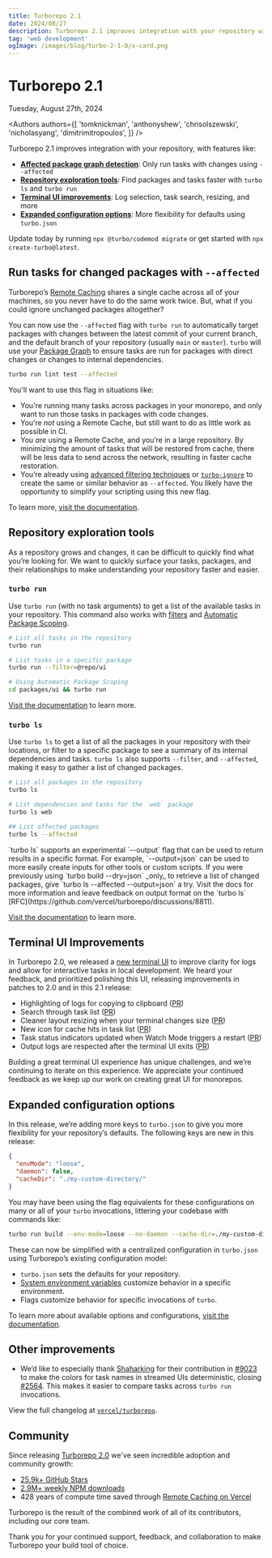 ```yaml
---
title: Turborepo 2.1
date: 2024/08/27
description: Turborepo 2.1 improves integration with your repository with affected package detection, and repository exploration tools.
tag: 'web development'
ogImage: /images/blog/turbo-2-1-0/x-card.png
---
```


<h1 className="text-center">Turborepo 2.1</h1>


<Date>Tuesday, August 27th, 2024</Date>

<Authors
  authors={[
    'tomknickman',
    'anthonyshew',
    'chrisolszewski',
    'nicholasyang',
    'dimitrimitropoulos',
  ]}
/>

Turborepo 2.1 improves integration with your repository, with features like:

- [**Affected package graph detection**](#run-tasks-for-changed-packages-with---affected): Only run tasks with changes using `--affected`
- [**Repository exploration tools**](#repository-exploration-tools): Find packages and tasks faster with `turbo ls` and `turbo run`
- [**Terminal UI improvements**](#terminal-ui-improvements): Log selection, task search, resizing, and more
- [**Expanded configuration options**](#expanded-configuration-options): More flexibility for defaults using `turbo.json`

Update today by running `npx @turbo/codemod migrate` or get started with `npx create-turbo@latest`.

## Run tasks for changed packages with `--affected`

Turborepo’s [Remote Caching](/docs/core-concepts/remote-caching) shares a single cache across all of your machines,
so you never have to do the same work twice. But, what if you could ignore unchanged packages altogether?

You can now use the `--affected` flag with `turbo run` to automatically target packages with changes between the latest commit of your current branch, and the default branch of your repository (usually `main` or `master`).
`turbo` will use your [Package Graph](/docs/core-concepts/package-and-task-graph#package-graph) to ensure tasks are run for packages with direct changes or changes to internal dependencies.

```bash title="Terminal"
turbo run lint test --affected
```

You'll want to use this flag in situations like:

- You're running many tasks across packages in your monorepo, and only want to run those tasks in packages with code changes.
- You’re _not_ using a Remote Cache, but still want to do as little work as possible in CI.
- You _are_ using a Remote Cache, and you’re in a large repository. By minimizing the amount of tasks that will be restored from cache, there will be less data to send across the network, resulting in faster cache restoration.
- You’re already using [advanced filtering techniques](/docs/reference/run#advanced-filtering-examples) or [`turbo-ignore`](/docs/reference/turbo-ignore) to create the same or similar behavior as `--affected`. You likely have the opportunity to simplify your scripting using this new flag.

To learn more, [visit the documentation](/docs/reference/run#--affected).

## Repository exploration tools

As a repository grows and changes, it can be difficult to quickly find what you’re looking for.
We want to quickly surface your tasks, packages, and their relationships to make understanding your repository faster and easier.

### `turbo run`

Use `turbo run` (with no task arguments) to get a list of the available tasks in your repository. This command also works with [filters](/docs/crafting-your-repository/running-tasks#using-filters) and [Automatic Package Scoping](/docs/crafting-your-repository/running-tasks#automatic-package-scoping).

```bash title="Terminal"
# List all tasks in the repository
turbo run

# List tasks in a specific package
turbo run --filter=@repo/ui

# Using Automatic Package Scoping
cd packages/ui && turbo run
```

[Visit the documentation](/docs/reference/run) to learn more.

### `turbo ls`

Use `turbo ls` to get a list of all the packages in your repository with their locations, or filter to a specific package to see a summary of its internal dependencies and tasks.
`turbo ls` also supports `--filter`, and `--affected`, making it easy to gather a list of changed packages.

```bash title="Terminal"
# List all packages in the repository
turbo ls

# List dependencies and tasks for the `web` package
turbo ls web

## List affected packages
turbo ls --affected
```

<Callout>
  `turbo ls` supports an experimental `--output` flag that can be used to return
  results in a specific format. For example, `--output=json` can be used to more
  easily create inputs for other tools or custom scripts. If you were previously using
  `turbo build --dry=json` _only_ to retrieve a list of changed packages,
  give `turbo ls --affected --output=json` a try. Visit the docs for more information and
  leave feedback on output format on the `turbo ls`
[RFC](https://github.com/vercel/turborepo/discussions/8811).

</Callout>

[Visit the documentation](/docs/reference/ls) to learn more.

## Terminal UI Improvements

In Turborepo 2.0, we released a [new terminal UI](https://turborepo.com/blog/turbo-2-0#new-terminal-ui) to improve clarity for logs and allow for interactive tasks in local development. We heard your feedback, and prioritized polishing this UI, releasing improvements in patches to 2.0 and in this 2.1 release:

- Highlighting of logs for copying to clipboard ([PR](https://github.com/vercel/turborepo/pull/8713))
- Search through task list ([PR](https://github.com/vercel/turborepo/pull/9042))
- Cleaner layout resizing when your terminal changes size ([PR](https://github.com/vercel/turborepo/pull/8996))
- New icon for cache hits in task list ([PR](https://github.com/vercel/turborepo/pull/8869))
- Task status indicators updated when Watch Mode triggers a restart ([PR](https://github.com/vercel/turborepo/pull/8960))
- Output logs are respected after the terminal UI exits ([PR](https://github.com/vercel/turborepo/pull/8612))

Building a great terminal UI experience has unique challenges, and we’re continuing to iterate on this experience. We appreciate your continued feedback as we keep up our work on creating great UI for monorepos.

## Expanded configuration options

In this release, we’re adding more keys to `turbo.json` to give you more flexibility for your repository’s defaults. The following keys are new in this release:

```json title="turbo.json"
{
  "envMode": "loose",
  "daemon": false,
  "cacheDir": "./my-custom-directory/"
}
```

You may have been using the flag equivalents for these configurations on many or all of your `turbo` invocations, littering your codebase with commands like:

```bash title="Terminal"
turbo run build --env-mode=loose --no-daemon --cache-dir=./my-custom-directory
```

These can now be simplified with a centralized configuration in `turbo.json` using Turborepo’s existing configuration model:

- `turbo.json` sets the defaults for your repository.
- [System environment variables](/docs/reference/system-environment-variables) customize behavior in a specific environment.
- Flags customize behavior for specific invocations of `turbo`.

To learn more about available options and configurations, [visit the documentation](/docs/reference/configuration).

## Other improvements

- We’d like to especially thank [Shaharking](https://github.com/Shaharking) for their contribution in [#9023](https://github.com/vercel/turborepo/pull/9023) to make the colors for task names in streamed UIs deterministic, closing [#2564](https://github.com/vercel/turborepo/issues/2564). This makes it easier to compare tasks across `turbo run` invocations.

View the full changelog at [`vercel/turborepo`](https://github.com/vercel/turborepo/releases/tag/v2.1.0).

## Community

Since releasing [Turborepo 2.0](/blog/turbo-2-0) we've seen incredible adoption and community growth:

- [25.9k+ GitHub Stars](https://github.com/vercel/turbo)
- [2.9M+ weekly NPM downloads](https://www.npmjs.com/package/turbo)
- 428 years of compute time saved through [Remote Caching on Vercel](https://vercel.com/docs/concepts/monorepos/remote-caching)

Turborepo is the result of the combined work of all of its contributors, including our core team.

Thank you for your continued support, feedback, and collaboration to make Turborepo your build tool of choice.
